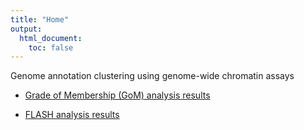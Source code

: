 ```yaml
---
title: "Home"
output:
  html_document:
    toc: false
---
```


Genome annotation clustering using genome-wide chromatin assays

* [Grade of Membership (GoM) analysis results](chrom_GoM_joint_cells.html)

* [FLASH analysis results](chrom_flash_joint_cells.html)

